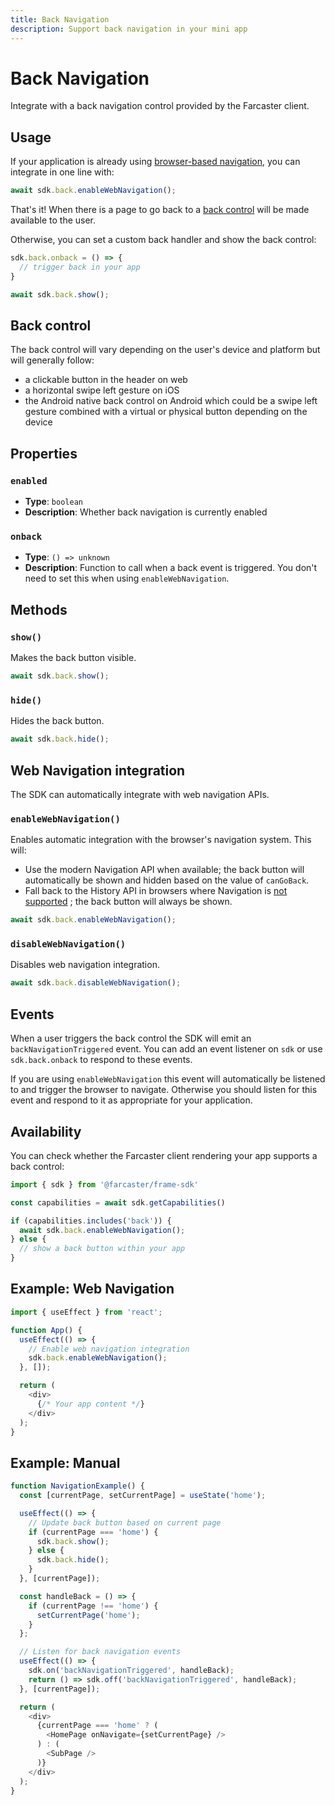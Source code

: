 ```yaml
---
title: Back Navigation
description: Support back navigation in your mini app
---
```


# Back Navigation

Integrate with a back navigation control provided by the Farcaster client.

## Usage

If your application is already using [browser-based navigation](#web-navigation-integration), you can
integrate in one line with:

```ts
await sdk.back.enableWebNavigation();
```

That's it! When there is a page to go back to a [back control](#back-control) will be made
available to the user.

Otherwise, you can set a custom back handler and show the back control:

```ts
sdk.back.onback = () => {
  // trigger back in your app
}

await sdk.back.show();
```

## Back control

The back control will vary depending on the user's device and platform but will
generally follow:
- a clickable button in the header on web
- a horizontal swipe left gesture on iOS
- the Android native back control on Android which could be a swipe left
  gesture combined with a virtual or physical button depending on the device


## Properties

### `enabled`
- **Type**: `boolean`
- **Description**: Whether back navigation is currently enabled

### `onback`
- **Type**: `() => unknown`
- **Description**: Function to call when a back event is triggered. You don't need to
  set this when using `enableWebNavigation`.

## Methods

### `show()`
Makes the back button visible.

```ts
await sdk.back.show();
```

### `hide()`
Hides the back button.

```ts
await sdk.back.hide();
```

## Web Navigation integration

The SDK can automatically integrate with web navigation APIs.

### `enableWebNavigation()`

Enables automatic integration with the browser's navigation system. This will:
- Use the modern Navigation API when available; the back button will automatically
  be shown and hidden based on the value of `canGoBack`.
- Fall back to the History API in browsers where Navigation is [not
  supported](https://developer.mozilla.org/en-US/docs/Web/API/Navigation_API#browser_compatibility)
  ; the back button will always be shown.

```ts
await sdk.back.enableWebNavigation();
```

### `disableWebNavigation()`

Disables web navigation integration.

```ts
await sdk.back.disableWebNavigation();
```

## Events

When a user triggers the back control the SDK will emit an
`backNavigationTriggered` event. You can add an event listener on `sdk` or use
`sdk.back.onback` to respond to these events.

If you are using `enableWebNavigation` this event will automatically be
listened to and trigger the browser to navigate. Otherwise you should listen
for this event and respond to it as appropriate for your application.


## Availability

You can check whether the Farcaster client rendering your app supports a back control:

```ts twoslash
import { sdk } from '@farcaster/frame-sdk'

const capabilities = await sdk.getCapabilities()

if (capabilities.includes('back')) {
  await sdk.back.enableWebNavigation();
} else {
  // show a back button within your app
}
```

## Example: Web Navigation 

```ts
import { useEffect } from 'react';

function App() {
  useEffect(() => {
    // Enable web navigation integration
    sdk.back.enableWebNavigation();
  }, []);

  return (
    <div>
      {/* Your app content */}
    </div>
  );
}
```

## Example: Manual

```ts
function NavigationExample() {
  const [currentPage, setCurrentPage] = useState('home');

  useEffect(() => {
    // Update back button based on current page
    if (currentPage === 'home') {
      sdk.back.show();
    } else {
      sdk.back.hide();
    }
  }, [currentPage]);

  const handleBack = () => {
    if (currentPage !== 'home') {
      setCurrentPage('home');
    }
  };

  // Listen for back navigation events
  useEffect(() => {
    sdk.on('backNavigationTriggered', handleBack);
    return () => sdk.off('backNavigationTriggered', handleBack);
  }, [currentPage]);

  return (
    <div>
      {currentPage === 'home' ? (
        <HomePage onNavigate={setCurrentPage} />
      ) : (
        <SubPage />
      )}
    </div>
  );
}
